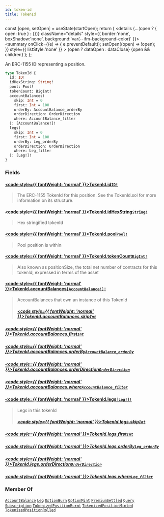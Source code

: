```yaml
---
id: token-id
title: TokenId
---
```









  const [open, setOpen] = useState(startOpen);
  return (
    <details {...(open ? { open: true } : {})} className="details" style={{ border:'none', boxShadow:'none', background:'var(--ifm-background-color)' }}>
      <summary
        onClick={(e) => {
          e.preventDefault();
          setOpen((open) => !open);
        }}
        style={{ listStyle:'none' }}
      >
      {open ? dataOpen : dataClose}
      </summary>
      {open && children}
    </details>
  );
};








 An ERC-1155 ID representing a position. 


```graphql
type TokenId {
  id: ID!
  idHexString: String!
  pool: Pool!
  tokenCount: BigInt!
  accountBalances(
    skip: Int = 0
    first: Int = 100
    orderBy: AccountBalance_orderBy
    orderDirection: OrderDirection
    where: AccountBalance_filter
  ): [AccountBalance!]!
  legs(
    skip: Int = 0
    first: Int = 100
    orderBy: Leg_orderBy
    orderDirection: OrderDirection
    where: Leg_filter
  ): [Leg!]!
}
```




### Fields

#### [<code style={{ fontWeight: 'normal' }}>TokenId.<b>id</b></code>](#)<Bullet />[`ID!`](/docs/subgraph-generated/types/scalars/id)  
> 
> 
> The ERC-1155 TokenId for this position. See the TokenId.sol for more information on its structure.
> 
> 

#### [<code style={{ fontWeight: 'normal' }}>TokenId.<b>idHexString</b></code>](#)<Bullet />[`String!`](/docs/subgraph-generated/types/scalars/string)  
> 
> 
>  Hex stringified tokenId 
> 

#### [<code style={{ fontWeight: 'normal' }}>TokenId.<b>pool</b></code>](#)<Bullet />[`Pool!`](/docs/subgraph-generated/types/objects/pool)  
> 
> 
>  Pool position is within 
> 

#### [<code style={{ fontWeight: 'normal' }}>TokenId.<b>tokenCount</b></code>](#)<Bullet />[`BigInt!`](/docs/subgraph-generated/types/scalars/big-int)  
> 
> 
>  Also known as positionSize, the total net number of contracts for this tokenId, expressed in terms of the asset 
> 

#### [<code style={{ fontWeight: 'normal' }}>TokenId.<b>accountBalances</b></code>](#)<Bullet />[`[AccountBalance!]!`](/docs/subgraph-generated/types/objects/account-balance)  
> 
> 
>  AccountBalances that own an instance of this TokenId
> ##### [<code style={{ fontWeight: 'normal' }}>TokenId.accountBalances.<b>skip</b></code>](#)<Bullet />[`Int`](/docs/subgraph-generated/types/scalars/int)  
> 
> 
> 
> 

##### [<code style={{ fontWeight: 'normal' }}>TokenId.accountBalances.<b>first</b></code>](#)<Bullet />[`Int`](/docs/subgraph-generated/types/scalars/int)  
> 
> 
> 
> 

##### [<code style={{ fontWeight: 'normal' }}>TokenId.accountBalances.<b>orderBy</b></code>](#)<Bullet />[`AccountBalance_orderBy`](/docs/subgraph-generated/types/enums/account-balance-order-by)  
> 
> 
> 
> 

##### [<code style={{ fontWeight: 'normal' }}>TokenId.accountBalances.<b>orderDirection</b></code>](#)<Bullet />[`OrderDirection`](/docs/subgraph-generated/types/enums/order-direction)  
> 
> 
> 
> 

##### [<code style={{ fontWeight: 'normal' }}>TokenId.accountBalances.<b>where</b></code>](#)<Bullet />[`AccountBalance_filter`](/docs/subgraph-generated/types/inputs/account-balance-filter)  
> 
> 
> 
> 

#### [<code style={{ fontWeight: 'normal' }}>TokenId.<b>legs</b></code>](#)<Bullet />[`[Leg!]!`](/docs/subgraph-generated/types/objects/leg)  
> 
> 
>  Legs in this tokenId 
> ##### [<code style={{ fontWeight: 'normal' }}>TokenId.legs.<b>skip</b></code>](#)<Bullet />[`Int`](/docs/subgraph-generated/types/scalars/int)  
> 
> 
> 
> 

##### [<code style={{ fontWeight: 'normal' }}>TokenId.legs.<b>first</b></code>](#)<Bullet />[`Int`](/docs/subgraph-generated/types/scalars/int)  
> 
> 
> 
> 

##### [<code style={{ fontWeight: 'normal' }}>TokenId.legs.<b>orderBy</b></code>](#)<Bullet />[`Leg_orderBy`](/docs/subgraph-generated/types/enums/leg-order-by)  
> 
> 
> 
> 

##### [<code style={{ fontWeight: 'normal' }}>TokenId.legs.<b>orderDirection</b></code>](#)<Bullet />[`OrderDirection`](/docs/subgraph-generated/types/enums/order-direction)  
> 
> 
> 
> 

##### [<code style={{ fontWeight: 'normal' }}>TokenId.legs.<b>where</b></code>](#)<Bullet />[`Leg_filter`](/docs/subgraph-generated/types/inputs/leg-filter)  
> 
> 
> 
> 





### Member Of

[`AccountBalance`](/docs/subgraph-generated/types/objects/account-balance)  <Badge class="badge badge--secondary" text="object"/><Bullet />[`Leg`](/docs/subgraph-generated/types/objects/leg)  <Badge class="badge badge--secondary" text="object"/><Bullet />[`OptionBurn`](/docs/subgraph-generated/types/objects/option-burn)  <Badge class="badge badge--secondary" text="object"/><Bullet />[`OptionMint`](/docs/subgraph-generated/types/objects/option-mint)  <Badge class="badge badge--secondary" text="object"/><Bullet />[`PremiumSettled`](/docs/subgraph-generated/types/objects/premium-settled)  <Badge class="badge badge--secondary" text="object"/><Bullet />[`Query`](/docs/subgraph-generated/types/objects/query)  <Badge class="badge badge--secondary" text="object"/><Bullet />[`Subscription`](/docs/subgraph-generated/types/objects/subscription)  <Badge class="badge badge--secondary" text="object"/><Bullet />[`TokenizedPositionBurnt`](/docs/subgraph-generated/types/objects/tokenized-position-burnt)  <Badge class="badge badge--secondary" text="object"/><Bullet />[`TokenizedPositionMinted`](/docs/subgraph-generated/types/objects/tokenized-position-minted)  <Badge class="badge badge--secondary" text="object"/><Bullet />[`TokenizedPositionRolled`](/docs/subgraph-generated/types/objects/tokenized-position-rolled)  <Badge class="badge badge--secondary" text="object"/>

